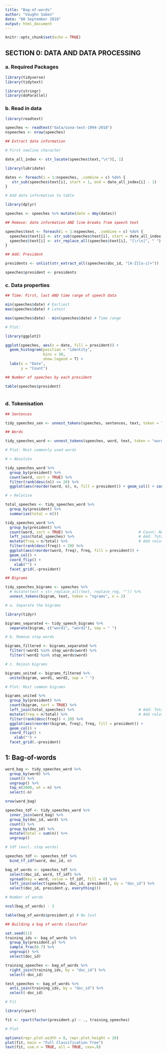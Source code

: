 ```yaml
---
title: "Bag-of-words"
author: "Vaughn Saben"
date: "08 September 2018"
output: html_document
---
```


```r
knitr::opts_chunk$set(echo = TRUE)
```

## SECTION 0: DATA AND DATA PROCESSING

### a. Required Packages

```r
library(tidyverse)
library(tidytext)

library(stringr)
library(doParallel)
```

### b. Read in data

```r
library(readtext)

speeches <- readtext("data/sona-text-1994-2018")
nspeeches <- nrow(speeches)

## Extract date information

# First newline character

date_all_index <- str_locate(speeches$text,"\n")[, 1]

library(lubridate)

dates <- foreach(i = 1:nspeeches, .combine = c) %do% {
   str_sub(speeches$text[i], start = 1, end = date_all_index[i] - 1)
}

# Add date information to table

library(dplyr)

speeches <- speeches %>% mutate(date = dmy(dates))

## Remove: date information AND line breaks from speech text

speeches$text <- foreach(i = 1:nspeeches, .combine = c) %do% {
  speeches$text[i] <- str_sub(speeches$text[i], start = date_all_index[i])
  speeches$text[i] <- str_replace_all(speeches$text[i], "[\r\n]", " ")
}

## Add: President

presidents <- unlist(str_extract_all(speeches$doc_id, "[A-Z][a-z]+"))

speeches$president <- presidents

```

### c. Data properties

```r

## Time: First, last AND time range of speech data

min(speeches$date) # Earliest
max(speeches$date) # Latest

max(speeches$date) - min(speeches$date) # Time range

# Plot:

library(ggplot2)

ggplot(speeches, aes(x = date, fill = president)) +
  geom_histogram(position = "identity", 
                 bins = 30, 
                 show.legend = T) + 
  labs(x = "Date", 
       y = "Count") 

## Number of speeches by each president 

table(speeches$president)
                
```

### d. Tokenisation

```r

## Sentences

tidy_speeches_sen <- unnest_tokens(speeches, sentences, text, token = "sentences")

## Words

tidy_speeches_word <- unnest_tokens(speeches, word, text, token = "words") %>% filter(!word %in% stop_words$word, str_detect(word, "[a-z]")) 

# Plot: Most commonly used words

# > Absolute

tidy_speeches_word %>%
  group_by(president) %>%
  count(word, sort = TRUE) %>%
  filter(rank(desc(n)) <= 20) %>%
  ggplot(aes(reorder(word, n), n, fill = president)) + geom_col() + coord_flip() + labs(x = "")

# > Relative

total_speeches <- tidy_speeches_word %>% 
  group_by(president) %>% 
  summarise(total = n())

tidy_speeches_word %>%
  group_by(president) %>% 
  count(word, sort = TRUE) %>%                              # Count: Number of times word used 
  left_join(total_speeches) %>%                             # Add: Total speeches for each president
  mutate(freq = n/total) %>%                                # Add relative frequencies
  filter(rank(desc(freq)) < 20) %>%
  ggplot(aes(reorder(word, freq), freq, fill = president)) + 
  geom_col() + 
  coord_flip() + 
    xlab("") +
  facet_grid(.~president)

## Bigrams

tidy_speeches_bigrams <- speeches %>%
  # mutate(text = str_replace_all(text, replace_reg, "")) %>%
  unnest_tokens(bigram, text, token = "ngrams", n = 2)

# a. Separate the bigrams 

library(tidyr)

bigrams_separated <- tidy_speech_bigrams %>%
  separate(bigram, c("word1", "word2"), sep = " ")

# b. Remove stop words

bigrams_filtered <- bigrams_separated %>%
  filter(!word1 %in% stop_words$word) %>%
  filter(!word2 %in% stop_words$word)

# c. Rejoin bigrams

bigrams_united <- bigrams_filtered %>%
  unite(bigram, word1, word2, sep = " ")

# Plot: Most common bigrams 

bigrams_united %>% 
  group_by(president) %>%
  count(bigram, sort = TRUE) %>% 
  left_join(total_speeches) %>%                             # Add: Total speeches for each president
  mutate(freq = n/total) %>%                                # Add relative frequencies
  filter(rank(desc(freq)) < 20) %>%
  ggplot(aes(reorder(bigram, freq), freq, fill = president)) + 
  geom_col() + 
  coord_flip() + 
    xlab("") +
  facet_grid(.~president)

```

## 1: Bag-of-words

```r
word_bag <- tidy_speeches_word %>%
  group_by(word) %>%
  count() %>%
  ungroup() %>%
  top_n(2000, wt = n) %>%
  select(-n)

nrow(word_bag)

speeches_tdf <- tidy_speeches_word %>%
  inner_join(word_bag) %>%
  group_by(doc_id, word) %>%
  count() %>%  
  group_by(doc_id) %>%
  mutate(total = sum(n)) %>%
  ungroup()

# tdf (excl. stop words)

speeches_tdf <- speeches_tdf %>% 
  bind_tf_idf(word, doc_id, n)

bag_of_words <- speeches_tdf %>% 
  select(doc_id, word, tf_idf) %>% 
  spread(key = word, value = tf_idf, fill = 0) %>%
  left_join(select(speeches, doc_id, president), by = "doc_id") %>%
  select(doc_id, president.y, everything())

# Number of words

ncol(bag_of_words) - 2

table(bag_of_words$president.y) # No lost

## Building a bag of words classifier

set.seed(11)
training_ids <- bag_of_words %>% 
  group_by(president.y) %>% 
  sample_frac(0.7) %>% 
  ungroup() %>%
  select(doc_id)

training_speeches <- bag_of_words %>% 
  right_join(training_ids, by = "doc_id") %>%
  select(-doc_id)

test_speeches <- bag_of_words %>% 
  anti_join(training_ids, by = "doc_id") %>%
  select(-doc_id)

# Fit

library(rpart)

fit <- rpart(factor(president.y) ~ ., training_speeches)

# Plot

options(repr.plot.width = 8, repr.plot.height = 10)
plot(fit, main = "Full Classification Tree")
text(fit, use.n = TRUE, all = TRUE, cex=.8)


```


























